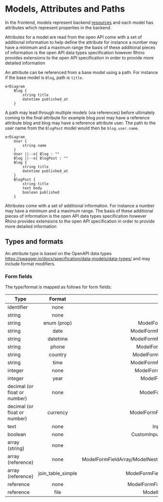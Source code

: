 # Models, Attributes and Paths

In the frontend, models represent backend [resources](resources) and each model has attributes which represent properties in the backend.

Attributes for a model are read from the open API come with a set of additional information to help define the attribute for instance a number may have a minimum and a maximum range the basis of these additional pieces of information is the open API data types specification however Rhino provides extensions to the open API specification in order to provide more detailed information

An attribute can be referenced from a base model using a path. For instance if the base model is `Blog`, path is `title`.

```mermaid
erDiagram
    Blog {
        string title
        datetime published_at
    }
```

A path may lead through multiple models (via references) before ultimately coming to the final attribute for example blog post may have a reference attribute blog and blog may have a reference attribute user. The path to the user name from the `BlogPost` model would then be `blog.user.name`.

```mermaid
erDiagram
    User {
        string name
    }
    User ||--o{ Blog : ""
    Blog ||--o{ BlogPost : ""
    Blog {
        string title
        datetime published_at
    }
    BlogPost {
        string title
        text body
        boolean published
    }
```

Attributes come with a set of additional information. For instance a number may have a minimum and a maximum range. The basis of these additional pieces of information is the open API data types specification however Rhino provides extensions to the open API specification in order to provide more detailed information

## Types and formats

An attribute type is based on the OpenAPI data types https://swagger.io/docs/specification/data-models/data-types/ and may include format modifiers.

### Form fields

The type/format is mapped as follows for form fields:

| Type                         |      Format       |                               Component |
| ---------------------------- | :---------------: | --------------------------------------: |
| identifier                   |       none        |                                    none |
| string                       |       none        |                                   Input |
| string                       |    enum (prop)    |                      ModelFormFieldEnum |
| string                       |       date        |                  ModelFormFieldDatetime |
| string                       |     datetime      |                  ModelFormFieldDatetime |
| string                       |       phone       |                     ModelFormFieldPhone |
| string                       |      country      |                   ModelFormFieldCountry |
| string                       |       time        |                  ModelFormFieldDatetime |
| integer                      |       none        |                   ModelFormFieldInteger |
| integer                      |       year        |                      ModelFormFieldYear |
| decimal (or float or number) |       none        |                     ModelFormFieldFloat |
| decimal (or float or number) |     currency      |                  ModelFormFieldCurrency |
| text                         |       none        |                        Input (textarea) |
| boolean                      |       none        |                  CustomInput (checkbox) |
| array (string)               |       none        |                               Typeahead |
| array (reference)            |       none        | ModelFormFieldArray/ModelNestedManyForm |
| array (reference)            | join_table_simple |                ModelFormFieldJoinSimple |
| reference                    |       none        |                 ModelFormFieldReference |
| reference                    |       file        |                      ModelFormFieldFile |
